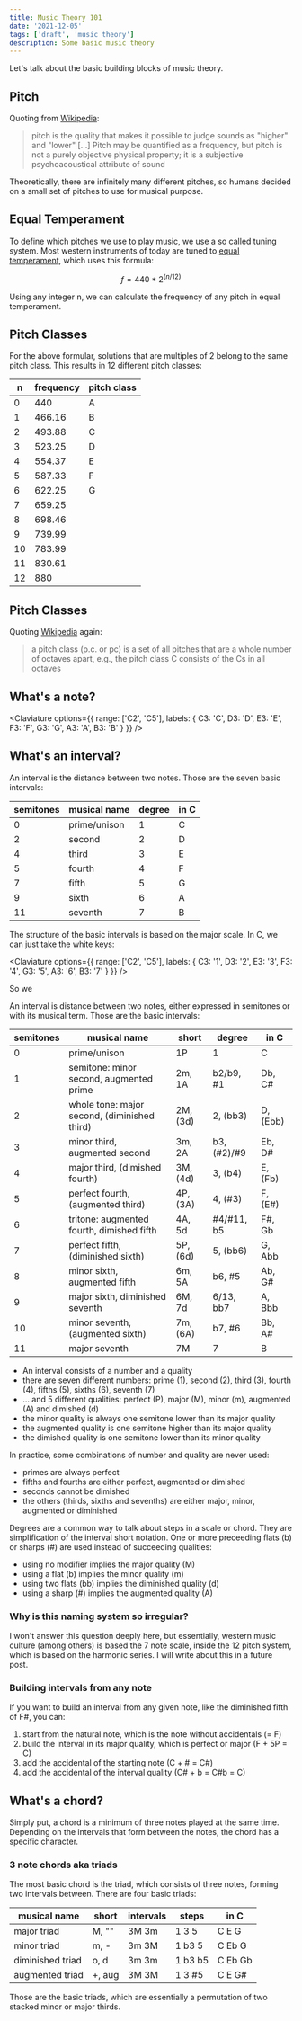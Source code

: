 ```yaml
---
title: Music Theory 101
date: '2021-12-05'
tags: ['draft', 'music theory']
description: Some basic music theory
---
```



Let's talk about the basic building blocks of music theory.

## Pitch

Quoting from [Wikipedia](<https://en.wikipedia.org/wiki/Pitch_(music)>):

> pitch is the quality that makes it possible to judge sounds as "higher" and "lower" [...] Pitch may be quantified as a frequency, but pitch is not a purely objective physical property; it is a subjective psychoacoustical attribute of sound

Theoretically, there are infinitely many different pitches, so humans decided on a small set of pitches to use for musical purpose.

<PitchSlider />


## Equal Temperament

To define which pitches we use to play music, we use a so called tuning system.
Most western instruments of today are tuned to [equal temperament](https://en.wikipedia.org/wiki/Equal_temperament), which uses this formula:

$$
f = 440 * 2^{(n / 12)}
$$

Using any integer n, we can calculate the frequency of any pitch in equal temperament.

## Pitch Classes

For the above formular, solutions that are multiples of 2 belong to the same pitch class.
This results in 12 different pitch classes:

| n   | frequency | pitch class |
| --- | --------- | ----------- |
| 0   | 440       | A           |
| 1   | 466.16    | B           |
| 2   | 493.88    | C           |
| 3   | 523.25    | D           |
| 4   | 554.37    | E           |
| 5   | 587.33    | F           |
| 6   | 622.25    | G           |
| 7   | 659.25    |             |
| 8   | 698.46    |             |
| 9   | 739.99    |             |
| 10  | 783.99    |             |
| 11  | 830.61    |             |
| 12  | 880       |             |

## Pitch Classes

Quoting [Wikipedia](https://en.wikipedia.org/wiki/Pitch_class) again:

> a pitch class (p.c. or pc) is a set of all pitches that are a whole number of octaves apart, e.g., the pitch class C consists of the Cs in all octaves

## What's a note?

<Claviature
  options={{ range: ['C2', 'C5'], labels: { C3: 'C', D3: 'D', E3: 'E', F3: 'F', G3: 'G', A3: 'A', B3: 'B' } }}
/>

## What's an interval?

An interval is the distance between two notes. Those are the seven basic intervals:

| semitones | musical name | degree | in C |
| --------- | ------------ | ------ | ---- |
| 0         | prime/unison | 1      | C    |
| 2         | second       | 2      | D    |
| 4         | third        | 3      | E    |
| 5         | fourth       | 4      | F    |
| 7         | fifth        | 5      | G    |
| 9         | sixth        | 6      | A    |
| 11        | seventh      | 7      | B    |

The structure of the basic intervals is based on the major scale. In C, we can just take the white keys:

<Claviature
  options={{ range: ['C2', 'C5'], labels: { C3: '1', D3: '2', E3: '3', F3: '4', G3: '5', A3: '6', B3: '7' } }}
/>

So we

An interval is distance between two notes, either expressed in semitones or with its musical term.
Those are the basic intervals:

| semitones | musical name                                 | short    | degree      | in C     |
| --------- | -------------------------------------------- | -------- | ----------- | -------- |
| 0         | prime/unison                                 | 1P       | 1           | C        |
| 1         | semitone: minor second, augmented prime      | 2m, 1A   | b2/b9, #1   | Db, C#   |
| 2         | whole tone: major second, (diminished third) | 2M, (3d) | 2, (bb3)    | D, (Ebb) |
| 3         | minor third, augmented second                | 3m, 2A   | b3, (#2)/#9 | Eb, D#   |
| 4         | major third, (dimished fourth)               | 3M, (4d) | 3, (b4)     | E, (Fb)  |
| 5         | perfect fourth, (augmented third)            | 4P, (3A) | 4, (#3)     | F, (E#)  |
| 6         | tritone: augmented fourth, dimished fifth    | 4A, 5d   | #4/#11, b5  | F#, Gb   |
| 7         | perfect fifth, (diminished sixth)            | 5P, (6d) | 5, (bb6)    | G, Abb   |
| 8         | minor sixth, augmented fifth                 | 6m, 5A   | b6, #5      | Ab, G#   |
| 9         | major sixth, diminished seventh              | 6M, 7d   | 6/13, bb7   | A, Bbb   |
| 10        | minor seventh, (augmented sixth)             | 7m, (6A) | b7, #6      | Bb, A#   |
| 11        | major seventh                                | 7M       | 7           | B        |

- An interval consists of a number and a quality
- there are seven different numbers: prime (1), second (2), third (3), fourth (4), fifths (5), sixths (6), seventh (7)
- ... and 5 different qualities: perfect (P), major (M), minor (m), augmented (A) and dimished (d)
- the minor quality is always one semitone lower than its major quality
- the augmented quality is one semitone higher than its major quality
- the dimished quality is one semitone lower than its minor quality

In practice, some combinations of number and quality are never used:

- primes are always perfect
- fifths and fourths are either perfect, augmented or dimished
- seconds cannot be dimished
- the others (thirds, sixths and sevenths) are either major, minor, augmented or diminished

Degrees are a common way to talk about steps in a scale or chord. They are simplification of the interval short notation. One or more preceeding flats (b) or sharps (#) are used instead of succeeding qualities:

- using no modifier implies the major quality (M)
- using a flat (b) implies the minor quality (m)
- using two flats (bb) implies the diminished quality (d)
- using a sharp (#) implies the augmented quality (A)

### Why is this naming system so irregular?

I won't answer this question deeply here, but essentially, western music culture (among others) is based the 7 note scale, inside the 12 pitch system, which is based on the harmonic series. I will write about this in a future post.

### Building intervals from any note

If you want to build an interval from any given note, like the diminished fifth of F#, you can:

1. start from the natural note, which is the note without accidentals (= F)
2. build the interval in its major quality, which is perfect or major (F + 5P = C)
3. add the accidental of the starting note (C + # = C#)
4. add the accidental of the interval quality (C# + b = C#b = C)

## What's a chord?

Simply put, a chord is a minimum of three notes played at the same time.
Depending on the intervals that form between the notes, the chord has a specific character.

### 3 note chords aka triads

The most basic chord is the triad, which consists of three notes, forming two intervals between. There are four basic triads:

| musical name     | short  | intervals | steps   | in C    |
| ---------------- | ------ | --------- | ------- | ------- |
| major triad      | M, ""  | 3M 3m     | 1 3 5   | C E G   |
| minor triad      | m, -   | 3m 3M     | 1 b3 5  | C Eb G  |
| diminished triad | o, d   | 3m 3m     | 1 b3 b5 | C Eb Gb |
| augmented triad  | +, aug | 3M 3M     | 1 3 #5  | C E G#  |

Those are the basic triads, which are essentially a permutation of two stacked minor or major thirds.

$$
$$
